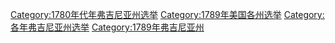 [[Category:1780年代年弗吉尼亚州选举|Category:1780年代年弗吉尼亚州选举]]
[[Category:1789年美国各州选举|Category:1789年美国各州选举]]
[[Category:各年弗吉尼亚州选举|Category:各年弗吉尼亚州选举]]
[[Category:1789年弗吉尼亚州|Category:1789年弗吉尼亚州]]